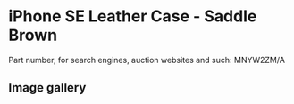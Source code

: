 # iPhone SE Leather Case - Saddle Brown

Part number, for search engines, auction websites and such: MNYW2ZM/A

## Image gallery

<div style={{ width: "768px" }}>
  <GalleryComponent
    images={[
      {
        original: "/everysource/MNYW2",
        thumbnail: "/everypreview/MNYW2",
      },
      {
        original: "/everysource/MNYW2_AV1_GOLD",
        thumbnail: "/everypreview/MNYW2_AV1_GOLD",
      },
      {
        original: "/everysource/MNYW2_AV1_SILVER",
        thumbnail: "/everypreview/MNYW2_AV1_SILVER",
      },
      {
        original: "/everysource/MNYW2_AV1_SPACE_GRAY",
        thumbnail: "/everypreview/MNYW2_AV1_SPACE_GRAY",
      }
    ]}
  />
</div>